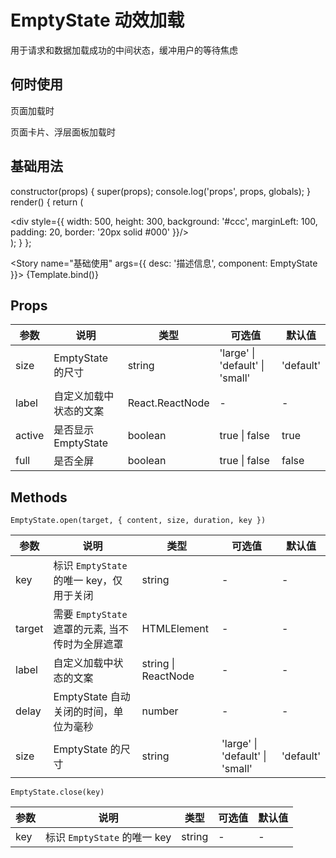 
<Meta title="简单示例/EmptyState" />

# EmptyState 动效加载

用于请求和数据加载成功的中间状态，缓冲用户的等待焦虑

## 何时使用

页面加载时

页面卡片、浮层面板加载时

## 基础用法

  constructor(props) {
    super(props);
    console.log('props', props, globals);
  }
  render() {
    return (
      <div>
        <EmptyState label="EmptyState..." delay={500}>
          <div style={{ width: 500,  height: 300, background: '#ccc', marginLeft: 100, padding: 20, border: '20px solid #000' }}/>
        </EmptyState>
      </div>
    );
  }
};

<Story name="基础使用" args={{ desc: '描述信息', component: EmptyState }}>
  {Template.bind()}
</Story>

## Props

| 参数    | 说明                   | 类型                | 可选值                          | 默认值    |
| ------- | ---------------------- | ------------------- | ------------------------------- | --------- |
| size    | EmptyState 的尺寸         | string              | 'large' \| 'default' \| 'small' | 'default' |
| label   | 自定义加载中状态的文案   | React.ReactNode     | -                               | -         |
| active  | 是否显示 EmptyState       | boolean             | true \| false                   | true      |
| full    | 是否全屏               | boolean             | true \| false                   | false     |

## Methods

`EmptyState.open(target, { content, size, duration, key })`

| 参数     | 说明                                          | 类型                | 可选值                          | 默认值    |
| -------- | --------------------------------------------- | ------------------- | ------------------------------- | --------- |
| key      | 标识 `EmptyState` 的唯一 key，仅用于关闭         | string              | -                               | -         |
| target   | 需要 `EmptyState` 遮罩的元素, 当不传时为全屏遮罩 | HTMLElement         | -                               | -         |
| label   | 自定义加载中状态的文案                        | string \| ReactNode | -                               | -         |
| delay   | EmptyState 自动关闭的时间，单位为毫秒            | number              | -                               | -         |
| size     | EmptyState 的尺寸                                | string              | 'large' \| 'default' \| 'small' | 'default' |

`EmptyState.close(key)`

| 参数 | 说明                      | 类型   | 可选值 | 默认值 |
| ---- | ------------------------- | ------ | ------ | ------ |
| key  | 标识 `EmptyState` 的唯一 key | string | -      | -      |
